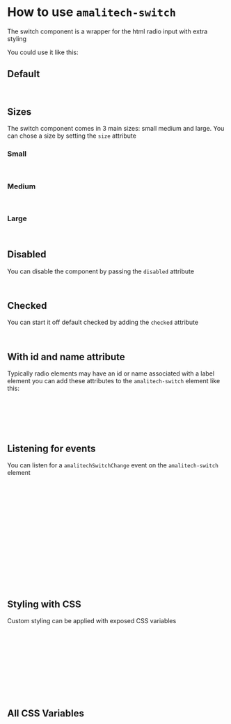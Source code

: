
<Meta of={SwitchStories}/>

# How to use `amalitech-switch`

The switch component is a wrapper for the html radio input with extra styling

You could use it like this:

## Default

<Canvas of={SwitchStories.Standard}/>

```html
<amalitech-switch></amalitech-switch>
```

## Sizes 

The switch component comes in  3 main sizes: small medium and large. You can chose a size by
setting the `size` attribute

### Small

<Canvas of={SwitchStories.Small}/>

```html
<amalitech-switch size="small"><amalitech-switch>
```

### Medium

<Canvas of={SwitchStories.Standard}/>

```html
<amalitech-switch size="medium"></amalitech-switch>
```

### Large

<Canvas of={SwitchStories.Large}/>

```html
<amalitech-switch size="large"></amalitech-switch>
```

## Disabled

You can disable the component by passing the `disabled` attribute

<Canvas of={SwitchStories.Disabled}/>

```html
<amalitech-switch disabled><amalitech-switch>
```

## Checked

You can start it off default checked by adding the `checked` attribute

<Canvas of={SwitchStories.Checked}/>

```html
<amalitech-switch checked><amalitech-switch>
```

## With id and name attribute

Typically radio elements may have an id or name associated with a label element you can add these attributes to the `amalitech-switch` element like this:

```html
<form>
    <label for="required">
        <amalitech-switch switch-id="required" name="required" value="required"><amalitech-switch>
    </label>
</form>
```

## Listening for events

You can listen for a `amalitechSwitchChange` event on the `amalitech-switch` element

```html
<body>
  <amalitech-switch></amalitech-switch>
</body>
<script>
  const switch = document.querySelector('amalitech-switch');
  /**
   * @returns {
   *        name: '',
   *        value: 'on',
   *        checked: true // or false
   *    }
   */
  switch.addEventListener('amalitechSwitchChange', e => {
    console.log(e.detail);
  });
</script>
```

## Styling with CSS

Custom styling can be applied with exposed CSS variables

```html
<head>
    amalitech-switch {
        --amalitech-switch-checked-bg: violet;
        --amalitech-switch-knob-bg: #000;
        --amalitech-switch-unchecked-bg: red;
    }
</head>
<body>
    <amalitech-switch></amalitech-switch>
</body>
```

## All CSS Variables

```css
    amalitech-switch{
      /* Colors */
        --amalitech-switch-checked-bg: #dd5928;
        --amalitech-switch-knob-bg: #fff;
        --amalitech-switch-unchecked-bg: #d3d3d3;
    }
```
